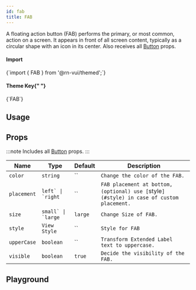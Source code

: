 ```yaml
---
id: fab
title: FAB
---
```



<IconsStyle />

A floating action button (FAB) performs the primary, or most common, action on a screen.
It appears in front of all screen content, typically as a circular shape with an icon in its center.
Also receives all [Button](https://thevikalpui.netlify.app/docs/button#props) props.

<div class="row inline-flex-center">
  <div class="col col--3">
    <h4>Import</h4>
  </div>
  <div class="col col--9">
    <CodeBlock>{`import { FAB } from '@rn-vui/themed';`}</CodeBlock>
  </div>
  <div class="col col--3">
    <h4>
      Theme Key{" "}
      <a href="../customizing#using-themeprovider">
        <BiInfoCircle />
      </a>
    </h4>
  </div>
  <div class="col col--9">
    <CodeBlock>{`FAB`}</CodeBlock>
  </div>
</div>

## Usage

<Usage />

## Props

:::note
Includes all [Button](button#props) props.
:::

<div class='table-responsive'>

| Name        | Type                   | Default | Description                                                                              |
| ----------- | ---------------------- | ------- | ---------------------------------------------------------------------------------------- |
| `color`     | `string`               | ``      | `Change the color of the FAB.`                                                           |
| `placement` | `` left` \| `right ``  | ``      | `FAB placement at bottom, (optional) use [`style`](#style) in case of custom placement.` |
| `size`      | `` small` \| `large `` | `large` | `Change Size of FAB.`                                                                    |
| `style`     | `View Style`           | ``      | `Style for FAB`                                                                          |
| `upperCase` | `boolean`              | ``      | `Transform Extended Label text to uppercase.`                                            |
| `visible`   | `boolean`              | `true`  | `Decide the visibility of the FAB.`                                                      |

</div>

## Playground

<Play />
